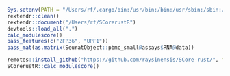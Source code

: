 ```r
Sys.setenv(PATH = "/Users/rf/.cargo/bin:/usr/bin:/bin:/usr/sbin:/sbin:/usr/local/bin:/usr/local/ncbi/blast/bin:/Library/TeX/texbin:/opt/X11/bin:/Library/Apple/usr/bin:/Library/Frameworks/Mono.framework/Versions/Current/Commands:/Applications/RStudio.app/Contents/MacOS/postback")
rextendr::clean()
rextendr::document("/Users/rf/SCorerustR")
devtools::load_all(".")
calc_modulescore()
pass_features(c("ZFP36", "UPF1"))
pass_mat(as.matrix(SeuratObject::pbmc_small@assays$RNA@data))
```

```r
remotes::install_github("https://github.com/raysinensis/SCore-rust/", force = TRUE)
SCorerustR::calc_modulescore()
```


